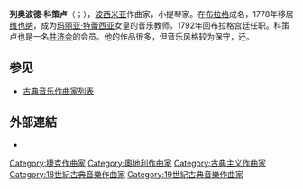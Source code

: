 {{Infobox classical
| 中文名       = 科策卢
| 画像         = Kozeluh349.jpg
| 附注         =      
| 原文名       = Leopold Kozeluch
| 国别 = 捷克   
| 出生日期     = {{birth date|1747|6|26}}
| 出生地       = 维尔瓦里
| 逝世日期     = {{death date and age|1818|5|7|1747|6|26}}
| 逝世地       = 维也纳
| 所属时期     = 古典主义
| 所属乐派     = 维也纳古典乐派
| 擅长作品类型 = 管弦乐，室内乐，钢琴曲
| 代表作       = 十余部交响曲，二十余部协奏曲，大量各种体裁的室内乐，大量键盘奏鸣曲
| 师从         = [[F.X.杜舍克|F.X.杜舍克]]，[[阿尔布雷希茨贝格|阿尔布雷希茨贝格]]
| 学生         = 
| 官方网站     = 
}}

'''列奥波德·科策卢'''（{{lang-de|'''Leopold Koželuch'''}}；{{bd|1747年|6月26日|1818年|5月7日|catIdx=K}}），[[波西米亚|波西米亚]]作曲家，小提琴家。在[[布拉格|布拉格]]成名，1778年移居[[维也纳|维也纳]]，成为[[玛丽亚·特蕾西亚|玛丽亚·特蕾西亚]]女皇的音乐教师。1792年回布拉格宫廷任职。科策卢也是一名[[共济会|共济会]]的会员。他的作品很多，但音乐风格较为保守，还{{cn|曾经对[[海顿|海顿]]音乐中的革新倾向作出批评}}。

== 参见 ==
{{Portal box|古典音樂}}
* [[古典音乐作曲家列表|古典音乐作曲家列表]]

== 外部連結 ==
* {{IMSLP|id=Koželuh, Leopold}}

{{Authority control}}

{{DEFAULTSORT:Kozeluh, Leopold}}
[[Category:捷克作曲家|Category:捷克作曲家]]
[[Category:奧地利作曲家|Category:奧地利作曲家]]
[[Category:古典主义作曲家|Category:古典主义作曲家]]
[[Category:18世紀古典音樂作曲家|Category:18世紀古典音樂作曲家]]
[[Category:19世紀古典音樂作曲家|Category:19世紀古典音樂作曲家]]